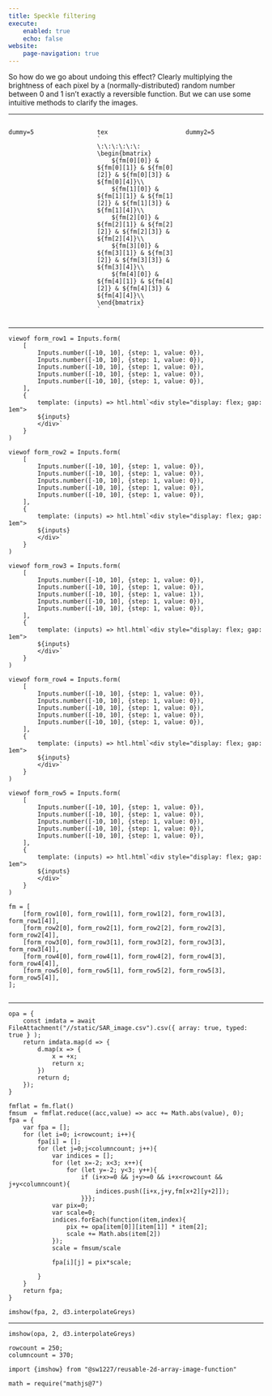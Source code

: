 ```yaml
---
title: Speckle filtering
execute:
    enabled: true
    echo: false
website:
    page-navigation: true
---
```


So how do we go about undoing this effect? Clearly multiplying the brightness of each pixel by a (normally-distributed) random number between 0 and 1 isn't exactly a reversible function. But we can use some intuitive methods to clarify the images.

---

:::: {.columns}
::: {.column width="33%"}
```ojs
dummy=5
```
:::
::: {.column width="33%"}
```ojs
tex
`
\:\:\:\:\:\:
\begin{bmatrix}
    ${fm[0][0]} & ${fm[0][1]} & ${fm[0][2]} & ${fm[0][3]} & ${fm[0][4]}\\ 
    ${fm[1][0]} & ${fm[1][1]} & ${fm[1][2]} & ${fm[1][3]} & ${fm[1][4]}\\ 
    ${fm[2][0]} & ${fm[2][1]} & ${fm[2][2]} & ${fm[2][3]} & ${fm[2][4]}\\ 
    ${fm[3][0]} & ${fm[3][1]} & ${fm[3][2]} & ${fm[3][3]} & ${fm[3][4]}\\ 
    ${fm[4][0]} & ${fm[4][1]} & ${fm[4][2]} & ${fm[4][3]} & ${fm[4][4]}\\ 
\end{bmatrix}
`
```
:::
::: {.column width="33%"}
```ojs
dummy2=5
```
:::
::::

---

```ojs
viewof form_row1 = Inputs.form(
    [
        Inputs.number([-10, 10], {step: 1, value: 0}),
        Inputs.number([-10, 10], {step: 1, value: 0}),
        Inputs.number([-10, 10], {step: 1, value: 0}),
        Inputs.number([-10, 10], {step: 1, value: 0}),
        Inputs.number([-10, 10], {step: 1, value: 0}),
    ],
    {
        template: (inputs) => htl.html`<div style="display: flex; gap: 1em">
        ${inputs}
        </div>`
    }
)

viewof form_row2 = Inputs.form(
    [
        Inputs.number([-10, 10], {step: 1, value: 0}),
        Inputs.number([-10, 10], {step: 1, value: 0}),
        Inputs.number([-10, 10], {step: 1, value: 0}),
        Inputs.number([-10, 10], {step: 1, value: 0}),
        Inputs.number([-10, 10], {step: 1, value: 0}),
    ],
    {
        template: (inputs) => htl.html`<div style="display: flex; gap: 1em">
        ${inputs}
        </div>`
    }
)

viewof form_row3 = Inputs.form(
    [
        Inputs.number([-10, 10], {step: 1, value: 0}),
        Inputs.number([-10, 10], {step: 1, value: 0}),
        Inputs.number([-10, 10], {step: 1, value: 1}),
        Inputs.number([-10, 10], {step: 1, value: 0}),
        Inputs.number([-10, 10], {step: 1, value: 0}),
    ],
    {
        template: (inputs) => htl.html`<div style="display: flex; gap: 1em">
        ${inputs}
        </div>`
    }
)

viewof form_row4 = Inputs.form(
    [
        Inputs.number([-10, 10], {step: 1, value: 0}),
        Inputs.number([-10, 10], {step: 1, value: 0}),
        Inputs.number([-10, 10], {step: 1, value: 0}),
        Inputs.number([-10, 10], {step: 1, value: 0}),
        Inputs.number([-10, 10], {step: 1, value: 0}),
    ],
    {
        template: (inputs) => htl.html`<div style="display: flex; gap: 1em">
        ${inputs}
        </div>`
    }
)

viewof form_row5 = Inputs.form(
    [
        Inputs.number([-10, 10], {step: 1, value: 0}),
        Inputs.number([-10, 10], {step: 1, value: 0}),
        Inputs.number([-10, 10], {step: 1, value: 0}),
        Inputs.number([-10, 10], {step: 1, value: 0}),
        Inputs.number([-10, 10], {step: 1, value: 0}),
    ],
    {
        template: (inputs) => htl.html`<div style="display: flex; gap: 1em">
        ${inputs}
        </div>`
    }
)

fm = [
    [form_row1[0], form_row1[1], form_row1[2], form_row1[3], form_row1[4]],
    [form_row2[0], form_row2[1], form_row2[2], form_row2[3], form_row2[4]],
    [form_row3[0], form_row3[1], form_row3[2], form_row3[3], form_row3[4]],
    [form_row4[0], form_row4[1], form_row4[2], form_row4[3], form_row4[4]],
    [form_row5[0], form_row5[1], form_row5[2], form_row5[3], form_row5[4]],
];


```

---

```ojs
opa = {
    const imdata = await FileAttachment("//static/SAR_image.csv").csv({ array: true, typed: true } );
    return imdata.map(d => {
        d.map(x => {
            x = +x;
            return x;
        })
        return d; 
    });
}
```

```ojs
fmflat = fm.flat()
fmsum  = fmflat.reduce((acc,value) => acc += Math.abs(value), 0);
fpa = {
    var fpa = [];
    for (let i=0; i<rowcount; i++){
        fpa[i] = [];
        for (let j=0;j<columncount; j++){
            var indices = [];
            for (let x=-2; x<3; x++){
                for (let y=-2; y<3; y++){
                    if (i+x>=0 && j+y>=0 && i+x<rowcount && j+y<columncount){
                        indices.push([i+x,j+y,fm[x+2][y+2]]);
                    }}};
            var pix=0;
            var scale=0;
            indices.forEach(function(item,index){
                pix += opa[item[0]][item[1]] * item[2];
                scale += Math.abs(item[2])
            });
            scale = fmsum/scale

            fpa[i][j] = pix*scale;

        }
    }
    return fpa;
}
```

```ojs
imshow(fpa, 2, d3.interpolateGreys)
```

---

```ojs
imshow(opa, 2, d3.interpolateGreys)
```


```ojs
rowcount = 250;
columncount = 370;
```


```ojs
import {imshow} from "@sw1227/reusable-2d-array-image-function"
```

```ojs
math = require("mathjs@7")
```

